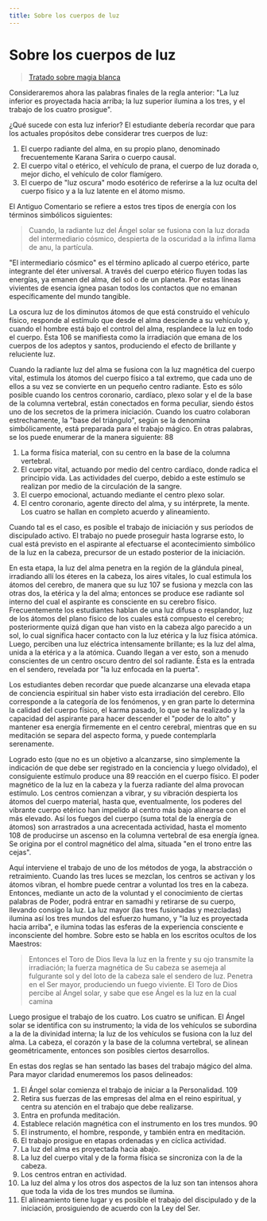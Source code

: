 ```yaml
---
title: Sobre los cuerpos de luz
---
```


# Sobre los cuerpos de luz

> [Tratado sobre magia blanca](/tratado-sobre-magia-blanca/regla-3#en105)

Consideraremos ahora las palabras finales de la regla anterior: "La luz inferior es proyectada hacia arriba; la luz superior ilumina a los tres, y el trabajo de los cuatro prosigue".

¿Qué sucede con esta luz inferior? El estudiante debería recordar que para los actuales propósitos debe considerar tres cuerpos de luz:

1. El cuerpo radiante del alma, en su propio plano, denominado frecuentemente Karana Sarira o cuerpo causal.
2. El cuerpo vital o etérico, el vehículo de prana, el cuerpo de luz dorada o, mejor dicho, el vehículo de color flamígero.
3. El cuerpo de "luz oscura" modo esotérico de referirse a la luz oculta del cuerpo físico y a la luz latente en el átomo mismo.

El Antiguo Comentario se refiere a estos tres tipos de energía con los términos simbólicos siguientes:

> Cuando, la radiante luz del Ángel solar se fusiona con la luz dorada del intermediario cósmico, despierta de la oscuridad a la ínfima llama de anu, la partícula.

"El intermediario cósmico" es el término aplicado al cuerpo etérico, parte integrante del éter universal. A través del cuerpo etérico fluyen todas las energías, ya emanen del alma, del sol o de un planeta. Por estas líneas vivientes de esencia ígnea pasan todos los contactos que no emanan específicamente del mundo tangible.

La oscura luz de los diminutos átomos de que está construido el vehículo físico, responde al estímulo que desde el alma desciende a su vehículo y, cuando el hombre está bajo el control del alma, resplandece la luz en todo el cuerpo. Ésta <Pin lang="en">106</Pin> se manifiesta como la irradiación que emana de los cuerpos de los adeptos y santos, produciendo el efecto de brillante y reluciente luz.

Cuando la radiante luz del alma se fusiona con la luz magnética del cuerpo vital, estimula los átomos del cuerpo físico a tal extremo, que cada uno de ellos a su vez se convierte en un pequeño centro radiante. Esto es sólo posible cuando los centros coronario, cardíaco, plexo solar y el de la base de la columna vertebral, están conectados en forma peculiar, siendo éstos uno de los secretos de la primera iniciación. Cuando los cuatro colaboran estrechamente, la "base del triángulo", según se la denomina simbólicamente, está preparada para el trabajo mágico. En otras palabras, se los puede enumerar de la manera siguiente: <Pin lang="es">88</Pin>

1. La forma física material, con su centro en la base de la columna vertebral.
2. El cuerpo vital, actuando por medio del centro cardíaco, donde radica el principio vida. Las actividades del cuerpo, debido a este estímulo se realizan por medio de la circulación de la sangre.
3. El cuerpo emocional, actuando mediante el centro plexo solar.
4. El centro coronario, agente directo del alma, y su intérprete, la mente. Los cuatro se hallan en completo acuerdo y alineamiento.

Cuando tal es el caso, es posible el trabajo de iniciación y sus períodos de discipulado activo. El trabajo no puede proseguir hasta lograrse esto, lo cual está previsto en el aspirante al efectuarse el acontecimiento simbólico de la luz en la cabeza, precursor de un estado posterior de la iniciación.

En esta etapa, la luz del alma penetra en la región de la glándula pineal, irradiando allí los éteres en la cabeza, los aires vitales, lo cual estimula los átomos del cerebro, de manera que su luz <Pin lang="en">107</Pin> se fusiona y mezcla con las otras dos, la etérica y la del alma; entonces se produce ese radiante sol interno del cual el aspirante es consciente en su cerebro físico. Frecuentemente los estudiantes hablan de una luz difusa o resplandor, luz de los átomos del plano físico de los cuales está compuesto el cerebro; posteriormente quizá digan que han visto en la cabeza algo parecido a un sol, lo cual significa hacer contacto con la luz etérica y la luz física atómica. Luego, perciben una luz eléctrica intensamente brillante; es la luz del alma, unida a la etérica y a la atómica. Cuando llegan a ver esto, son a menudo conscientes de un centro oscuro dentro del sol radiante. Ésta es la entrada en el sendero, revelada por "la luz enfocada en la puerta".

Los estudiantes deben recordar que puede alcanzarse una elevada etapa de conciencia espiritual sin haber visto esta irradiación del cerebro. Ello corresponde a la categoría de los fenómenos, y en gran parte lo determina la calidad del cuerpo físico, el karma pasado, lo que se ha realizado y la capacidad del aspirante para hacer descender el "poder de lo alto" y mantener esa energía firmemente en el centro cerebral, mientras que en su meditación se separa del aspecto forma, y puede contemplarla serenamente.

Logrado esto (que no es un objetivo a alcanzarse, sino simplemente la indicación de que debe ser registrado en la conciencia y luego olvidado), el consiguiente estímulo produce una <Pin lang="es">89</Pin> reacción en el cuerpo físico. El poder magnético de la luz en la cabeza y la fuerza radiante del alma provocan estímulo. Los centros comienzan a vibrar, y su vibración despierta los átomos del cuerpo material, hasta que, eventualmente, los poderes del vibrante cuerpo etérico han impelido al centro más bajo alinearse con el más elevado. Así los fuegos del cuerpo (suma total de la energía de átomos) son arrastrados a una acrecentada actividad, hasta el momento <Pin lang="en">108</Pin> de producirse un ascenso en la columna vertebral de esa energía ígnea. Se origina por el control magnético del alma, situada "en el trono entre las cejas".

Aquí interviene el trabajo de uno de los métodos de yoga, la abstracción o retraimiento. Cuando las tres luces se mezclan, los centros se activan y los átomos vibran, el hombre puede centrar a voluntad los tres en la cabeza. Entonces, mediante un acto de la voluntad y el conocimiento de ciertas palabras de Poder, podrá entrar en samadhi y retirarse de su cuerpo, llevando consigo la luz. La luz mayor (las tres fusionadas y mezcladas) ilumina así los tres mundos del esfuerzo humano, y "la luz es proyectada hacia arriba", e ilumina todas las esferas de la experiencia consciente e inconsciente del hombre. Sobre esto se habla en los escritos ocultos de los Maestros:

> Entonces el Toro de Dios lleva la luz en la frente y su ojo transmite la irradiación; la fuerza magnética de Su cabeza se asemeja al fulgurante sol y del loto de la cabeza sale el sendero de luz. Penetra en el Ser mayor, produciendo un fuego viviente. El Toro de Dios percibe al Ángel solar, y sabe que ese Ángel es la luz en la cual camina

Luego prosigue el trabajo de los cuatro. Los cuatro se unifican. El Ángel solar se identifica con su instrumento; la vida de los vehículos se subordina a la de la divinidad interna; la luz de los vehículos se fusiona con la luz del alma. La cabeza, el corazón y la base de la columna vertebral, se alinean geométricamente, entonces son posibles ciertos desarrollos.

En estas dos reglas se han sentado las bases del trabajo mágico del alma. Para mayor claridad enumeremos los pasos delineados:

1. El Ángel solar comienza el trabajo de iniciar a la Personalidad. <Pin lang="en">109</Pin>
2. Retira sus fuerzas de las empresas del alma en el reino espiritual, y centra su atención en el trabajo que debe realizarse.
3. Entra en profunda meditación.
4. Establece relación magnética con el instrumento en los tres mundos. <Pin lang="es">90</Pin>
5. El instrumento, el hombre, responde, y también entra en meditación.
6. El trabajo prosigue en etapas ordenadas y en cíclica actividad.
7. La luz del alma es proyectada hacia abajo.
8. La luz del cuerpo vital y de la forma física se sincroniza con la de la cabeza.
9. Los centros entran en actividad.
10. La luz del alma y los otros dos aspectos de la luz son tan intensos ahora que toda la vida de los tres mundos se ilumina.
11. El alineamiento tiene lugar y es posible el trabajo del discipulado y de la iniciación, prosiguiendo de acuerdo con la Ley del Ser.

